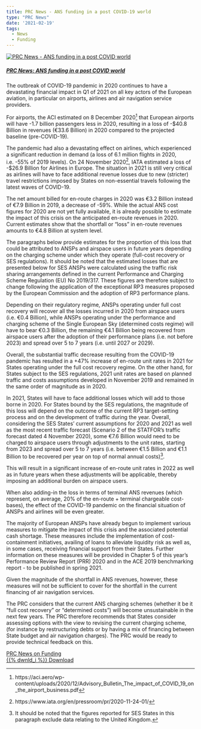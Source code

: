 ```yaml
---
title: PRC News - ANS funding in a post COVID-19 world 
type: "PRC News"
date: '2021-02-19'
tags:
  - News
  - Funding
---
```


<div class="container">
<div class="row align-items-start">

<div class="col-sm-3">
<div class="card border-0"><a href="/library/news_prc_2021_02_funding.pdf">
  <img class="card-img-top" src="/images/prc/prc_news_funding.png" alt="PRC News - ANS funding in a post COVID world">
  <div class="card-body"><h5 class="card-title">PRC News: ANS funding in a post COVID world</h5></a><p class="card-text"></p>
</div></div>
</div>

<div class="col-sm-9">
The outbreak of COVID-19 pandemic in 2020 continues to have a devastating financial impact in Q1 of 2021 on all key actors of the European aviation, in particular on airports, airlines and air navigation service providers.

For airports, the ACI estimated on 8 December 2020[^1] that European airports will have -1.7 billion passengers less in 2020, resulting in a loss of -$40.8 Billion in revenues (€33.6 Billion) in 2020 compared to the projected baseline (pre-COVID-19).

The pandemic had also a devastating effect on airlines, which experienced a significant reduction in demand (a loss of 6.1 million flights in 2020, i.e. -55% of 2019 levels). On 24 November 2020[^2], IATA estimated a loss of -$26.9 Billion for Airlines in Europe. The situation in 2021 is still very critical as airlines will have to face additional revenue losses due to new (stricter) travel restrictions imposed by States on non-essential travels following the latest waves of COVID-19.
</div>

</div></div>
<div>
The net amount billed for en-route charges in 2020 was €3.2 Billion instead of €7.9 Billion in 2019, a decrease of -59%. While the actual ANS cost figures for 2020 are not yet fully available, it is already possible to estimate the impact of this crisis on the anticipated en-route revenues in 2020. Current estimates show that the shortfall or “loss” in en-route revenues amounts to €4.8 Billion at system level.

The paragraphs below provide estimates for the proportion of this loss that could be attributed to ANSPs and airspace users in future years depending on the charging scheme under which they operate (full-cost recovery or SES regulations). It should be noted that the estimated losses that are presented below for SES ANSPs were calculated using the traffic risk sharing arrangements defined in the current Performance and Charging Scheme Regulation (EU) No 2019/317. These figures are therefore subject to change following the application of the exceptional RP3 measures proposed by the European Commission and the adoption of RP3 performance plans.

Depending on their regulatory regime, ANSPs operating under full cost recovery will recover all the losses incurred in 2020 from airspace users (i.e. €0.4 Billion), while ANSPs operating under the performance and charging scheme of the Single European Sky (determined costs regime) will have to bear €0.3 Billion, the remaining €4.1 Billion being recovered from airspace users after the adoption of their performance plans (i.e. not before 2023) and spread over 5 to 7 years (i.e. until 2027 or 2029).

Overall, the substantial traffic decrease resulting from the COVID-19 pandemic has resulted in a +47% increase of en-route unit rates in 2021 for States operating under the full cost recovery regime. On the other hand, for States subject to the SES regulations, 2021 unit rates are based on planned traffic and costs assumptions developed in November 2019 and remained in the same order of magnitude as in 2020.

In 2021, States will have to face additional losses which will add to those borne in 2020. For States bound by the SES regulations, the magnitude of this loss will depend on the outcome of the current RP3 target-setting process and on the development of traffic during the year. Overall, considering the SES States’ current assumptions for 2020 and 2021 as well as the most recent traffic forecast (Scenario 2 of the STATFOR’s traffic forecast dated 4 November 2020), some €7.6 Billion would need to be charged to airspace users through adjustments to the unit rates, starting from 2023 and spread over 5 to 7 years (i.e. between €1.5 Billion and €1.1 Billion to be recovered per year on top of normal annual costs)[^3].

This will result in a significant increase of en-route unit rates in 2022 as well as in future years when these adjustments will be applicable, thereby imposing an additional burden on airspace users.

When also adding-in the loss in terms of terminal ANS revenues (which represent, on average, 20% of the en-route + terminal chargeable cost-bases), the effect of the COVID-19 pandemic on the financial situation of ANSPs and airlines will be even greater.

The majority of European ANSPs have already begun to implement various measures to mitigate the impact of this crisis and the associated potential cash shortage. These measures include the implementation of cost-containment initiatives, availing of loans to alleviate liquidity risk as well as, in some cases, receiving financial support from their States. Further information on these measures will be provided in Chapter 5 of this year’s Performance Review Report (PRR) 2020 and in the ACE 2019 benchmarking report - to be published in spring 2021.

Given the magnitude of the shortfall in ANS revenues, however, these measures will not be sufficient to cover for the shortfall in the current financing of air navigation services.

The PRC considers that the current ANS charging schemes (whether it be it “full cost recovery” or “determined costs”) will become unsustainable in the next few years. 
The PRC therefore recommends that States consider assessing options with the view to revising the current charging scheme, (for instance by restructuring debts or by having a mix of financing between State budget and air navigation charges). The PRC would be ready to provide technical feedback on this.

<a href="/library/news_prc_2021_02_funding.pdf" class="btn btn-info" role="button" target="_blank"> PRC News on Funding <br> {{% dwnld_i %}} Download </a>
</div>

[^1]: https://aci.aero/wp-content/uploads/2020/12/Advisory_Bulletin_The_impact_of_COVID_19_on_the_airport_business.pdf
[^2]: https://www.iata.org/en/pressroom/pr/2020-11-24-01/
[^3]: It should be noted that the figures reported for SES States in this paragraph exclude data relating to the United Kingdom.